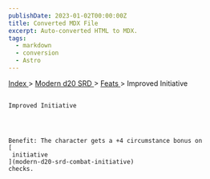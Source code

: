```yaml
---
publishDate: 2023-01-02T00:00:00Z
title: Converted MDX File
excerpt: Auto-converted HTML to MDX.
tags:
  - markdown
  - conversion
  - Astro
---
```







[
      Index
     ](-index)
     >
     [
      Modern d20 SRD
     ](modern-d20-srd-index)
     >
     [
      Feats
     ](modern-d20-srd-feats-index)
     > Improved Initiative
    




## 
    Improved Initiative
   



    Benefit: The character gets a +4 circumstance bonus on
    [
     initiative
    ](modern-d20-srd-combat-initiative)
    checks.
   





